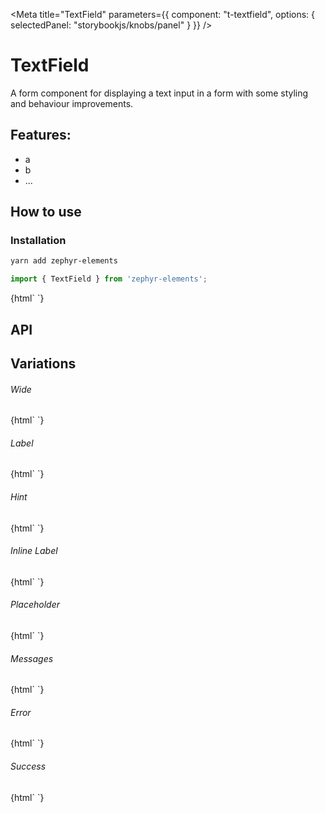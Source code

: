 

<Meta 
  title="TextField"
  parameters={{
    component: "t-textfield",
    options: { selectedPanel: "storybookjs/knobs/panel" }
  }}
/>

# TextField

A form component for displaying a text input in a form with some styling and behaviour improvements.

## Features:

- a
- b
- ...

## How to use

### Installation

```bash
yarn add zephyr-elements
```

```js
import { TextField } from 'zephyr-elements';
```

<Preview withToolbar>
  <Story name="Simple">
    {html`
      <t-textfield id="simple"></t-textfield>
    `}
  </Story>
</Preview>

## API

<Props of="t-textfield" />

## Variations

###### Wide

<Story name="Wide">
  {html`
    <t-textfield id="wide" wide></t-textfield>
  `}
</Story>

###### Label

<Story name="Label">
  {html`
    <t-textfield id="label" label="Name"></t-textfield>
  `}
</Story>

###### Hint 

<Story name="Hint">
  {html`
    <t-textfield id="hint" label="Name" hint="Enter a unique username"></t-textfield>
  `}
</Story>

###### Inline Label

<Story name="Inline Label">
  {html`
    <t-textfield id="inline-label" label="Name" hint="Enter a unique username" inline></t-textfield>
  `}
</Story>

###### Placeholder

<Story name="Placeholder">
  {html`
    <t-textfield id="placeholder" label="Name" hint="Enter a unique username" placeholder="Bobby Tables"></t-textfield>
  `}
</Story>

###### Messages

<Story name="Messages">
  {html`
    <t-textfield id="messages" label="Name" .messages=${['This is a message']}></t-textfield>
  `}
</Story>

###### Error

<Story name="Error">
  {html`
    <t-textfield id="error" label="Name" status="error"></t-textfield>
  `}
</Story>

###### Success 

<Story name="Success">
  {html`
    <t-textfield id="success" label="Name" status="success"></t-textfield>
  `}
</Story>

